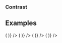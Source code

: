 
<PageTitle src="components/Avatar" title="Avatar" />
<Subtitle />
<Description />
<Primary />
<ArgsTable story={PRIMARY_STORY} />
<Stories />

### Contrast

<Canvas contrast>
  <Avatar contrast initials="EC" />
</Canvas>

## Examples

<Canvas>
  <Flex wrap alignItems="center" direction="row">
    <Rhythm m={2}>
      <Looper
        list={['xsmall', 'small', 'medium', 'large', 'xlarge', '2xlarge', '3xlarge', '4xlarge', '5xlarge']}
        render={size => (
          <Rhythm key={size} m={2}>
            <Avatar actionable color="primary" imgSrc="/images/avatar.jpg" initials="EC" size={size} />
          </Rhythm>
        )}
      />
    </Rhythm>
  </Flex>
</Canvas>

<Canvas>
  <Flex wrap alignItems="center" direction="row">
    <Rhythm m={2}>
      <Looper
        list={['xsmall', 'small', 'medium', 'large', 'xlarge', '2xlarge', '3xlarge', '4xlarge', '5xlarge']}
        render={size => (
          <Rhythm key={size} m={2}>
            <Avatar actionable color="primary" initials="EC" size={size} />
          </Rhythm>
        )}
      />
    </Rhythm>
  </Flex>
</Canvas>

<Canvas>
  <Flex wrap alignItems="center" direction="row">
    <Rhythm m={2}>
      <Looper
        list={['xsmall', 'small', 'medium', 'large', 'xlarge', '2xlarge', '3xlarge', '4xlarge', '5xlarge']}
        render={size => (
          <Rhythm key={size} m={2}>
            <Avatar actionable color="neutral" initials="EC" size={size} />
          </Rhythm>
        )}
      />
    </Rhythm>
  </Flex>
</Canvas>

<Canvas contrast>
  <Flex wrap alignItems="center" direction="row">
    <Rhythm m={2}>
      <Looper
        list={['xsmall', 'small', 'medium', 'large', 'xlarge', '2xlarge', '3xlarge', '4xlarge', '5xlarge']}
        render={size => (
          <Rhythm key={size} m={2}>
            <Avatar actionable contrast initials="EC" size={size} />
          </Rhythm>
        )}
      />
    </Rhythm>
  </Flex>
</Canvas>

